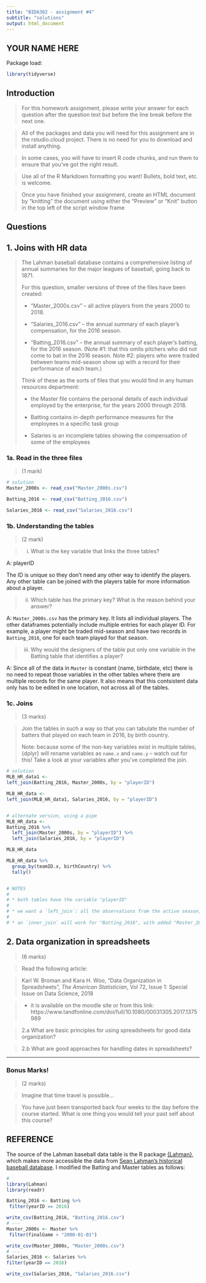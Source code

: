 ```yaml
---
title: "BIDA302 - assignment #4"
subtitle: "solutions"
output: html_document
---
```


## YOUR NAME HERE


Package load:
```r
library(tidyverse)
```


## Introduction

> For this homework assignment, please write your answer for each question after the question text but before the line break before the next one.

> All of the packages and data you will need for this assignment are in the rstudio.cloud project. There is no need for you to download and install anything.

> In some cases, you will have to insert R code chunks, and run them to ensure that you've got the right result.

> Use all of the R Markdown formatting you want! Bullets, bold text, etc. is welcome.

> Once you have finished your assignment, create an HTML document by "knitting" the document using either the "Preview" or "Knit" button in the top left of the script window frame


## Questions


## 1. Joins with HR data
> 
> The Lahman baseball database contains a comprehensive listing of annual summaries for the major leagues of baseball, going back to 1871. 
> 
> For this question, smaller versions of three of the files have been created:
> 
> * "Master_2000s.csv" -- all active players from the years 2000 to 2018.
> 
> * "Salaries_2016.csv" -- the annual summary of each player's compensation, for the 2016 season.
> 
> * "Batting_2016.csv" -- the annual summary of each player's batting, for the 2016 season. (Note #1: that this omits pitchers who did not come to bat in the 2016 season. Note #2: players who were traded between teams mid-season show up with a record for their performance of each team.)
> 
> Think of these as the sorts of files that you would find in any human resources department: 
>
> * the Master file contains the personal details of each individual employed by the enterprise, for the years 2000 through 2018.
>
> * Batting contains in-depth performance measures for the employees in a specific task group
>
> * Salaries is an incomplete tables showing the compensation of some of the employees


### 1a. Read in the three files
> (1 mark)

```r
# solution
Master_2000s <- read_csv("Master_2000s.csv")

Batting_2016 <- read_csv("Batting_2016.csv")

Salaries_2016 <- read_csv("Salaries_2016.csv")

```

### 1b. Understanding the tables
> (2 mark)

> i. What is the key variable that links the three tables?

A: playerID

The ID is unique so they don’t need any other way to identify the players. Any other table can be joined with the players table for more information about a player.
 
> ii. Which table has the primary key? What is the reason behind your answer?

A: `Master_2000s.csv` has the primary key. It lists all individual players. The other dataframes potentially include multiple entries for each player ID. For example, a player might be traded mid-season and have two records in `Batting_2016`, one for each team played for that season. 

> iii. Why would the designers of the table put only one variable in the Batting table that identifies a player?

A: Since all of the data in `Master` is constant (name, birthdate, etc) there is no need to repeat those variables in the other tables where there are multiple records for the same player. It also means that this contsistent data only has to be edited in one location, not across all of the tables.

### 1c. Joins
> (3 marks)

> Join the tables in such a way so that you can tabulate the number of batters that played on each team in 2016, by birth country.
>
> Note: because some of the non-key variables exist in multiple tables, {dplyr} will rename variables as `name.x` and `name.y` -- watch out for this! Take a look at your variables after you've completed the join.

```r
# solution
MLB_HR_data1 <- 
left_join(Batting_2016, Master_2000s, by = "playerID")

MLB_HR_data <- 
left_join(MLB_HR_data1, Salaries_2016, by = "playerID")


# alternate version, using a pipe
MLB_HR_data <- 
Batting_2016 %>%
  left_join(Master_2000s, by = "playerID") %>% 
  left_join(Salaries_2016, by = "playerID")

MLB_HR_data

MLB_HR_data %>% 
  group_by(teamID.x, birthCountry) %>% 
  tally() 


# NOTES
#
# * both tables have the variable "playerID"
# 
# * we want a `left_join`: all the observations from the active season, and adding the country of birth variable from "Master"
#
# * an `inner_join` will work for "Batting_2016", with added "Master_2000s" because all players are listed in both. Adding "Salaries_2016" using an inner join will drop the records of players for whom there is no salary data


```




## 2. Data organization in spreadsheets

>(6 marks)

> Read the following article: 

> Karl W. Broman and Kara H. Woo, "Data Organization in Spreadsheets", _The American Statistician_, Vol 72, Issue 1: Special Issue on Data Science, 2018

> * it is available on the moodle site or from this link: https://www.tandfonline.com/doi/full/10.1080/00031305.2017.1375989


> 2.a  What are basic principles for using spreadsheets for good data organization?



> 2.b  What are good approaches for handling dates in spreadsheets?



---

### Bonus Marks!
> (2 marks)

> Imagine that time travel is possible...
 
> You have just been transported back four weeks to the day before the course started. What is one thing you would tell your past self about this course?



## REFERENCE

The source of the Lahman baseball data table is the R package [{Lahman}](https://cran.r-project.org/web/packages/Lahman/index.html), which makes more accessible the data from [Sean Lahman's historical baseball database](http://www.seanlahman.com/baseball-archive/statistics/). I modified the Batting and Master tables as follows:

```r
# 
library(Lahman)
library(readr)

Batting_2016 <- Batting %>%
 filter(yearID == 2016)

write_csv(Batting_2016, "Batting_2016.csv")
# ---
Master_2000s <- Master %>%
 filter(finalGame > "2000-01-01")

write_csv(Master_2000s, "Master_2000s.csv")
# ---
Salaries_2016 <- Salaries %>% 
filter(yearID == 2016)

write_csv(Salaries_2016, "Salaries_2016.csv")



```







